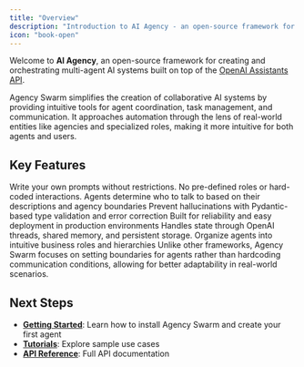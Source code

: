 ```yaml
---
title: "Overview"
description: "Introduction to AI Agency - an open-source framework for creating and orchestrating multi-agent AI systems"
icon: "book-open"
---
```


Welcome to **AI Agency**, an open-source framework for creating and orchestrating multi-agent AI systems built on top of the [OpenAI Assistants API](https://platform.openai.com/docs/assistants/overview/agents).

<Info>
  Agency Swarm simplifies the creation of collaborative AI systems by providing intuitive tools for agent coordination,
  task management, and communication. It approaches automation through the lens of real-world entities like agencies and
  specialized roles, making it more intuitive for both agents and users.
</Info>

## Key Features

<CardGroup cols={2}>
  <Card title="Full Control" icon="sliders">
    Write your own prompts without restrictions. No pre-defined roles or hard-coded interactions.
  </Card>
  <Card title="Declarative Communication" icon="messages">
    Agents determine who to talk to based on their descriptions and agency boundaries
  </Card>
  <Card title="Type-Safe Tools" icon="shield-check">
    Prevent hallucinations with Pydantic-based type validation and error correction
  </Card>
  <Card title="Production Ready" icon="rocket">
    Built for reliability and easy deployment in production environments
  </Card>
  <Card title="State Management" icon="database">
    Handles state through OpenAI threads, shared memory, and persistent storage.
  </Card>
  <Card title="Real-World Agency Model" icon="building">
    Organize agents into intuitive business roles and hierarchies
  </Card>
</CardGroup>

<Note>
  Unlike other frameworks, Agency Swarm focuses on setting boundaries for agents rather than hardcoding communication
  conditions, allowing for better adaptability in real-world scenarios.
</Note>

## Next Steps

- **[Getting Started](./installation)**: Learn how to install Agency Swarm and create your first agent
- **[Tutorials](/tutorials)**: Explore sample use cases
- **[API Reference](/api)**: Full API documentation
